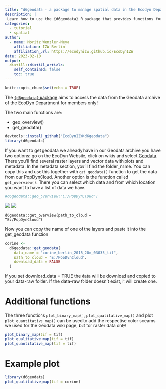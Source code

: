 ```yaml
---
title: "d6geodata - a package to manage spatial data in the Ecodyn Department of the IZW"
description: |
 Learn how to use the {d6geodata} R package that provides functions for accessing data from the Geodata archive of the d6 department. The two functions `geo_overview()` and `get_geaodata()` are the main components for all members of the EcoDyn Department. Several other functions are within this package but only meant to be used by the Geodata Manager of the Department.
categories:
  - tutorial
  - spatial
author:
  - name: Moritz Wenzler-Meya
    affiliation: IZW Berlin
    affiliation_url: https://ecodynizw.github.io/EcoDynIZW
date: 2023-02-10
output:
  distill::distill_article:
    self_contained: false
    toc: true
---
```


```r
knitr::opts_chunk$set(echo = TRUE)
```

The [`{d6geodata}` package](https://github.com/EcoDynIZW/d6geodata) aims to access the data from the Geodata archive of the EcoDyn Department for members only!

The two main functions are:

- geo_overview() 
- get_geodata()



```r
devtools::install_github("EcoDynIZW/d6geodata")
library(d6geodata)
```

If you want to get geodata we already have in our Geodata archive you have two options: go on the EcoDyn Website, click on wikis and select [Geodata](https://ecodynizw.github.io/geodata.html). There you'll find several raster layers and vector data with plots and metadata. In the metadata section, you'll find the folder_name. You can copy this and use this together with `get_geodata()` function to get the data from our PopDynCloud. Another option is the function called `get_overview()`. There you can select which data and from which location you want to have a list of data we have. 

```r
#d6geodata::geo_overview("C:/PopDynCloud")
```

![](man/get_overview_example_1.PNG)
![](man/get_overview_example_2.PNG)

<code>d6geodata::get_overview(path_to_cloud = "E:/PopDynCloud")</code>

Now you can copy the name of one of the layers and paste it into the get_geodata function

```r
corine <-
  d6geodata::get_geodata(
    data_name = "corine_berlin_2015_20m_03035_tif",
    path_to_cloud = "E:/PopDynCloud",
    download_data = FALSE
  )
```

If you set download_data = TRUE the data will be download and copied to your data-raw folder. If the data-raw folder doesn't exist, it will create one.

# Additional functions

The three functions `plot_binary_map()`, `plot_qualitative_map()` and plot `plot_quantitative_map()` can be used to add the respective color sceams we used for the Geodata wiki page, but for raster data only!

```r
plot_binary_map(tif = tif)
plot_qualitative_map(tif = tif)
plot_quantitative_map(tif = tif)
```

# Example plot

```r
library(d6geodata)
plot_qualitative_map(tif = corine)
```



